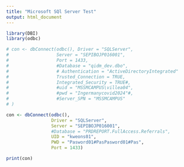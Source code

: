---
title: "Microsoft SQl Server Test"
output: html_document
---

```{r setup}
library(DBI)
library(odbc)

# con <- dbConnect(odbc(), Driver = "SQLServer",
#                  Server = "SEPIBOJP016001",
#                  Port = 1433,
#                  #Database = "qidm_dev.dbo",
#                  # Authentication = "ActiveDirectoryIntegrated"
#                  Trusted_Connection = TRUE,
#                  Integrated_Security = TRUE#,
#                  #uid = "MSSMCAMPUS\villea04",
#                  #pwd = "Ingermanycovid2024"#,
#                  #Server_SPN = "MSSMCAMPUS"
# )

con <- dbConnect(odbc(),
                 Driver = "SQLServer",
                 Server = "SEPIBOJP016001",
                 #Database = "PRDREPORT.FullAccess.Referrals",
                 UID = "kweons01",
                 PWD = "Pasword01#PasPasword01#Pas",
                 Port = 1433)

print(con)







```

